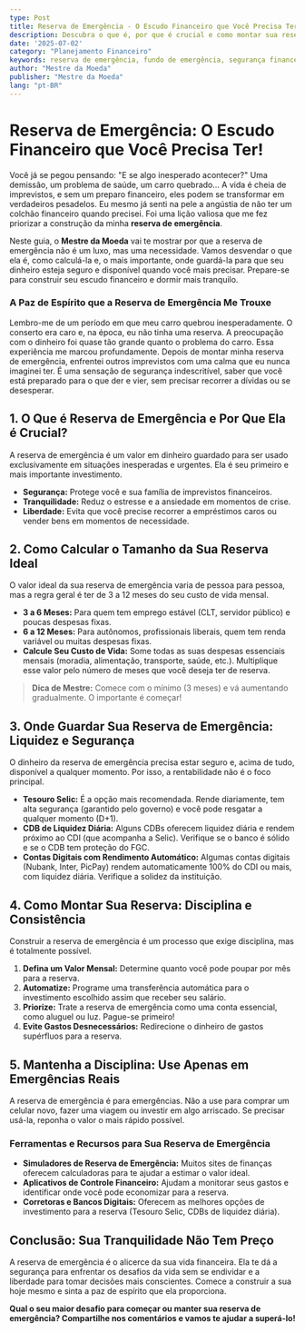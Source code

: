 ```yaml
---
type: Post
title: Reserva de Emergência - O Escudo Financeiro que Você Precisa Ter!
description: Descubra o que é, por que é crucial e como montar sua reserva de emergência para ter tranquilidade em qualquer imprevisto.
date: '2025-07-02'
category: "Planejamento Financeiro"
keywords: reserva de emergência, fundo de emergência, segurança financeira, planejamento financeiro, como montar reserva, onde investir reserva
author: "Mestre da Moeda"
publisher: "Mestre da Moeda"
lang: "pt-BR"
---
```



# Reserva de Emergência: O Escudo Financeiro que Você Precisa Ter!

Você já se pegou pensando: "E se algo inesperado acontecer?" Uma demissão, um problema de saúde, um carro quebrado... A vida é cheia de imprevistos, e sem um preparo financeiro, eles podem se transformar em verdadeiros pesadelos. Eu mesmo já senti na pele a angústia de não ter um colchão financeiro quando precisei. Foi uma lição valiosa que me fez priorizar a construção da minha **reserva de emergência**.

Neste guia, o **Mestre da Moeda** vai te mostrar por que a reserva de emergência não é um luxo, mas uma necessidade. Vamos desvendar o que ela é, como calculá-la e, o mais importante, onde guardá-la para que seu dinheiro esteja seguro e disponível quando você mais precisar. Prepare-se para construir seu escudo financeiro e dormir mais tranquilo.

### A Paz de Espírito que a Reserva de Emergência Me Trouxe

Lembro-me de um período em que meu carro quebrou inesperadamente. O conserto era caro e, na época, eu não tinha uma reserva. A preocupação com o dinheiro foi quase tão grande quanto o problema do carro. Essa experiência me marcou profundamente. Depois de montar minha reserva de emergência, enfrentei outros imprevistos com uma calma que eu nunca imaginei ter. É uma sensação de segurança indescritível, saber que você está preparado para o que der e vier, sem precisar recorrer a dívidas ou se desesperar.

## 1. O Que é Reserva de Emergência e Por Que Ela é Crucial?

A reserva de emergência é um valor em dinheiro guardado para ser usado exclusivamente em situações inesperadas e urgentes. Ela é seu primeiro e mais importante investimento.

*   **Segurança:** Protege você e sua família de imprevistos financeiros.
*   **Tranquilidade:** Reduz o estresse e a ansiedade em momentos de crise.
*   **Liberdade:** Evita que você precise recorrer a empréstimos caros ou vender bens em momentos de necessidade.

## 2. Como Calcular o Tamanho da Sua Reserva Ideal

O valor ideal da sua reserva de emergência varia de pessoa para pessoa, mas a regra geral é ter de 3 a 12 meses do seu custo de vida mensal.

*   **3 a 6 Meses:** Para quem tem emprego estável (CLT, servidor público) e poucas despesas fixas.
*   **6 a 12 Meses:** Para autônomos, profissionais liberais, quem tem renda variável ou muitas despesas fixas.
*   **Calcule Seu Custo de Vida:** Some todas as suas despesas essenciais mensais (moradia, alimentação, transporte, saúde, etc.). Multiplique esse valor pelo número de meses que você deseja ter de reserva.

> **Dica de Mestre:** Comece com o mínimo (3 meses) e vá aumentando gradualmente. O importante é começar!

<Ad slot="6922916787" />

## 3. Onde Guardar Sua Reserva de Emergência: Liquidez e Segurança

O dinheiro da reserva de emergência precisa estar seguro e, acima de tudo, disponível a qualquer momento. Por isso, a rentabilidade não é o foco principal.

*   **Tesouro Selic:** É a opção mais recomendada. Rende diariamente, tem alta segurança (garantido pelo governo) e você pode resgatar a qualquer momento (D+1).
*   **CDB de Liquidez Diária:** Alguns CDBs oferecem liquidez diária e rendem próximo ao CDI (que acompanha a Selic). Verifique se o banco é sólido e se o CDB tem proteção do FGC.
*   **Contas Digitais com Rendimento Automático:** Algumas contas digitais (Nubank, Inter, PicPay) rendem automaticamente 100% do CDI ou mais, com liquidez diária. Verifique a solidez da instituição.

## 4. Como Montar Sua Reserva: Disciplina e Consistência

Construir a reserva de emergência é um processo que exige disciplina, mas é totalmente possível.

1.  **Defina um Valor Mensal:** Determine quanto você pode poupar por mês para a reserva.
2.  **Automatize:** Programe uma transferência automática para o investimento escolhido assim que receber seu salário.
3.  **Priorize:** Trate a reserva de emergência como uma conta essencial, como aluguel ou luz. Pague-se primeiro!
4.  **Evite Gastos Desnecessários:** Redirecione o dinheiro de gastos supérfluos para a reserva.

## 5. Mantenha a Disciplina: Use Apenas em Emergências Reais

A reserva de emergência é para emergências. Não a use para comprar um celular novo, fazer uma viagem ou investir em algo arriscado. Se precisar usá-la, reponha o valor o mais rápido possível.

### Ferramentas e Recursos para Sua Reserva de Emergência

*   **Simuladores de Reserva de Emergência:** Muitos sites de finanças oferecem calculadoras para te ajudar a estimar o valor ideal.
*   **Aplicativos de Controle Financeiro:** Ajudam a monitorar seus gastos e identificar onde você pode economizar para a reserva.
*   **Corretoras e Bancos Digitais:** Oferecem as melhores opções de investimento para a reserva (Tesouro Selic, CDBs de liquidez diária).

## Conclusão: Sua Tranquilidade Não Tem Preço

A reserva de emergência é o alicerce da sua vida financeira. Ela te dá a segurança para enfrentar os desafios da vida sem se endividar e a liberdade para tomar decisões mais conscientes. Comece a construir a sua hoje mesmo e sinta a paz de espírito que ela proporciona.

**Qual o seu maior desafio para começar ou manter sua reserva de emergência? Compartilhe nos comentários e vamos te ajudar a superá-lo!**